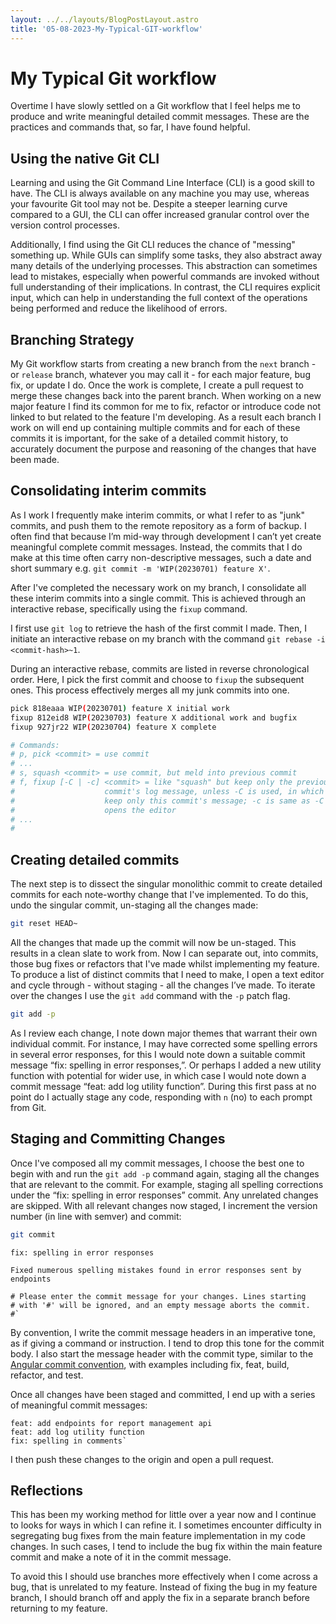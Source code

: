 ```yaml
---
layout: ../../layouts/BlogPostLayout.astro
title: '05-08-2023-My-Typical-GIT-workflow'
---
```


# My Typical Git workflow

Overtime I have slowly settled on a Git workflow that I feel helps me to produce and write meaningful detailed commit messages. These are the practices and commands that, so far, I have found helpful.

## Using the native Git CLI
Learning and using the Git Command Line Interface (CLI) is a good skill to have. The CLI is always available on any machine you may use, whereas your favourite Git tool may not be. Despite a steeper learning curve compared to a GUI, the CLI can offer increased granular control over the version control processes.

Additionally, I find using the Git CLI reduces the chance of "messing" something up. While GUIs can simplify some tasks, they also abstract away many details of the underlying processes. This abstraction can sometimes lead to mistakes, especially when powerful commands are invoked without full understanding of their implications. In contrast, the CLI requires explicit input, which can help in understanding the full context of the operations being performed and reduce the likelihood of errors.

## Branching Strategy
My Git workflow starts from creating a new branch from the `next` branch - or `release` branch, whatever you may call it - for each major feature, bug fix, or update I do. Once the work is complete, I create a pull request to merge these changes back into the parent branch. When working on a new major feature I find its common for me to fix, refactor or introduce code not linked to but related to the feature I'm developing. As a result each branch I work on will end up containing multiple commits and for each of these commits it is important, for the sake of a detailed commit history, to accurately document the purpose and reasoning of the changes that have been made.

## Consolidating interim commits
As I work I frequently make interim commits, or what I refer to as "junk" commits, and push them to the remote repository as a form of backup. I often find that because I’m mid-way through development I can’t yet create meaningful complete commit messages. Instead, the commits that I do make at this time often carry non-descriptive messages, such a date and short summary e.g. `git commit -m 'WIP(20230701) feature X'`.

After I've completed the necessary work on my branch, I consolidate all these interim commits into a single commit. This is achieved through an interactive rebase, specifically using the `fixup` command.

I first use `git log` to retrieve the hash of the first commit I made. Then, I initiate an interactive rebase on my branch with the command `git rebase -i <commit-hash>~1`.

During an interactive rebase, commits are listed in reverse chronological order. Here, I pick the first commit and choose to `fixup` the subsequent ones. This process effectively merges all my junk commits into one.

```bash
pick 818eaaa WIP(20230701) feature X initial work
fixup 812eid8 WIP(20230703) feature X additional work and bugfix
fixup 927jr22 WIP(20230704) feature X complete

# Commands:
# p, pick <commit> = use commit
# ...
# s, squash <commit> = use commit, but meld into previous commit
# f, fixup [-C | -c] <commit> = like "squash" but keep only the previous
#                    commit's log message, unless -C is used, in which case
#                    keep only this commit's message; -c is same as -C but
#                    opens the editor
# ...
#
```

## Creating detailed commits
The next step is to dissect the singular monolithic commit to create detailed commits for each note-worthy change that I've implemented. To do this, undo the singular commit, un-staging all the changes made:

```bash
git reset HEAD~
```

All the changes that made up the commit will now be un-staged. This results in a clean slate to work from. Now I can separate out, into commits, those bug fixes or refactors that I've made whilst implementing my feature. To produce a list of distinct commits that I need to make, I open a text editor and cycle through - without staging - all the changes I’ve made. To iterate over the changes I use the `git add` command with the `-p` patch flag.

```bash
git add -p
```

As I review each change, I note down major themes that warrant their own individual commit. For instance, I may have corrected some spelling errors in several error responses, for this I would note down a suitable commit message “fix: spelling in error responses,”. Or perhaps I added a new utility function with potential for wider use, in which case I would note down a commit message “feat: add log utility function”. During this first pass at no point do I actually stage any code, responding with `n` (no) to each prompt from Git.

## Staging and Committing Changes
Once I've composed all my commit messages, I choose the best one to begin with and run the `git add -p` command again, staging all the changes that are relevant to the commit. For example, staging all spelling corrections under the “fix: spelling in error responses” commit. Any unrelated changes are skipped. With all relevant changes now staged, I increment the version number (in line with semver) and commit:

```bash
git commit
```

```
fix: spelling in error responses

Fixed numerous spelling mistakes found in error responses sent by endpoints

# Please enter the commit message for your changes. Lines starting
# with '#' will be ignored, and an empty message aborts the commit.
#`
```

By convention, I write the commit message headers in an imperative tone, as if giving a command or instruction. I tend to drop this tone for the commit body. I also start the message header with the commit type, similar to the [Angular commit convention](https://github.com/angular/angular/blob/main/CONTRIBUTING.md#commit-message-header), with examples including fix, feat, build, refactor, and test.

Once all changes have been staged and committed, I end up with a series of meaningful commit messages:

```
feat: add endpoints for report management api
feat: add log utility function
fix: spelling in comments`
```
I then push these changes to the origin and open a pull request.

## Reflections

This has been my working method for little over a year now and I continue to looks for ways in which I can refine it. I sometimes encounter difficulty in segregating bug fixes from the main feature implementation in my code changes. In such cases, I tend to include the bug fix within the main feature commit and make a note of it in the commit message.

To avoid this I should use branches more effectively when I come across a bug, that is unrelated to my feature. Instead of fixing the bug in my feature branch, I should branch off and apply the fix in a separate branch before returning to my feature.

